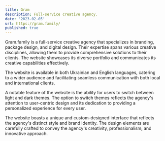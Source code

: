 ```yaml
---
title: Gram
description: Full-service creative agency.
date: '2023-02-05'
url: https://gram.family/
published: true
---
```


Gram.family is a full-service creative agency that specializes in branding, package design, and digital design. Their expertise spans various creative disciplines, allowing them to provide comprehensive solutions to their clients. The website showcases its diverse portfolio and communicates its creative capabilities effectively.

The website is available in both Ukrainian and English languages, catering to a wider audience and facilitating seamless communication with both local and international clients.

A notable feature of the website is the ability for users to switch between light and dark themes. The option to switch themes reflects the agency's attention to user-centric design and its dedication to providing a personalized experience for every user.

The website boasts a unique and custom-designed interface that reflects the agency's distinct style and brand identity. The design elements are carefully crafted to convey the agency's creativity, professionalism, and innovative approach.
